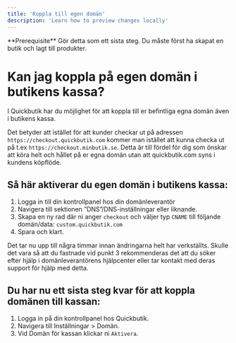 ```yaml
---
title: 'Koppla till egen domän'
description: 'Learn how to preview changes locally'
---
```


<Info>
  **Prerequisite** Gör detta som ett sista steg. Du måste först ha skapat en butik och lagt till produkter.
</Info>

# Kan jag koppla på egen domän i butikens kassa?

I Quickbutik har du möjlighet för att koppla till er befintliga egna domän även i butikens kassa.

Det betyder att istället för att kunder checkar ut på adressen `https://checkout.quickbutik.com` kommer man istället att kunna checka ut på t.ex `https://checkout.minbutik.se`. Detta är till fördel för dig som önskar att köra helt och hållet på er egna domän utan att quickbutik.com syns i kundens köpflöde.

## Så här aktiverar du egen domän i butikens kassa:

1. Logga in till din kontrollpanel hos din domänleverantör
2. Navigera till sektionen ”DNS”/DNS-inställningar eller liknande.
3. Skapa en ny rad där ni anger `checkout` och väljer typ `CNAME` till följande domän/data: `custom.quickbutik.com`
4. Spara och klart.

Det tar nu upp till några timmar innan ändringarna helt har verkställts. Skulle det vara så att du fastnade vid punkt 3 rekommenderas det att du söker efter hjälp i domänleverantörens hjälpcenter eller tar kontakt med deras support för hjälp med detta.

## Du har nu ett sista steg kvar för att koppla domänen till kassan:

1. Logga in på din kontrollpanel hos Quickbutik.
2. Navigera till Inställningar > Domän.
3. Vid Domän för kassan klickar ni `Aktivera`.
